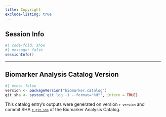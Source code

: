 ```yaml
---
title: Copyright
exclude-listing: true
---
```


## Session Info

```r
#| code-fold: show
#| message: false
sessionInfo()
```

---

## Biomarker Analysis Catalog Version

```r
#| echo: false
version <- packageVersion("biomarker.catalog")
git_sha <- system('git log -1 --format="%H"', intern = TRUE)
```

This catalog entry's outputs were generated on version <code>`r version`</code> and commit SHA [<code>`r git_sha`</code>](https://github.com/insightsengineering/biomarker-catalog/tree/`r git_sha`) of the Biomarker Analysis Catalog.
